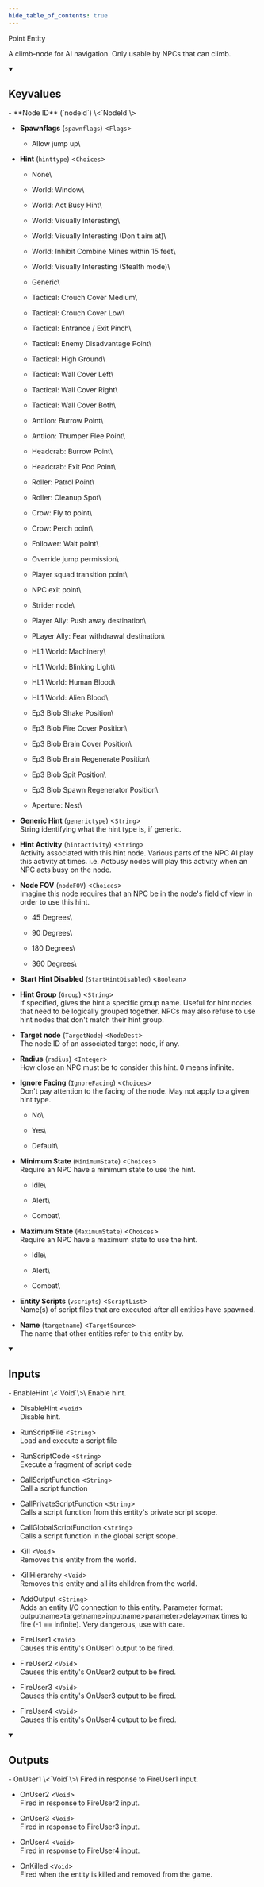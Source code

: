 ```yaml
---
hide_table_of_contents: true
---
```


<!---
!!!!!!
THIS PAGE IS AUTOGENERATED FROM GAME FGD DEFINITIONS!
DO NOT EDIT MANUALLY!
!!!!!!

In order to make edits, you can make an annotation file in /fgd_dump_overrides
-->


Point Entity

A climb-node for AI navigation. Only usable by NPCs that can climb.

<details open>
<summary><h2>Keyvalues</h2></summary>
- **Node ID** (`nodeid`) \<`NodeId`\>

- **Spawnflags** (`spawnflags`) \<`Flags`\>
  - Allow jump up\
    


- **Hint** (`hinttype`) \<`Choices`\>
  - None\
    
  - World: Window\
    
  - World: Act Busy Hint\
    
  - World: Visually Interesting\
    
  - World: Visually Interesting (Don't aim at)\
    
  - World: Inhibit Combine Mines within 15 feet\
    
  - World: Visually Interesting (Stealth mode)\
    
  - Generic\
    
  - Tactical: Crouch Cover Medium\
    
  - Tactical: Crouch Cover Low\
    
  - Tactical: Entrance / Exit Pinch\
    
  - Tactical: Enemy Disadvantage Point\
    
  - Tactical: High Ground\
    
  - Tactical: Wall Cover Left\
    
  - Tactical: Wall Cover Right\
    
  - Tactical: Wall Cover Both\
    
  - Antlion: Burrow Point\
    
  - Antlion: Thumper Flee Point\
    
  - Headcrab: Burrow Point\
    
  - Headcrab: Exit Pod Point\
    
  - Roller: Patrol Point\
    
  - Roller: Cleanup Spot\
    
  - Crow: Fly to point\
    
  - Crow: Perch point\
    
  - Follower: Wait point\
    
  - Override jump permission\
    
  - Player squad transition point\
    
  - NPC exit point\
    
  - Strider node\
    
  - Player Ally: Push away destination\
    
  - PLayer Ally: Fear withdrawal destination\
    
  - HL1 World: Machinery\
    
  - HL1 World: Blinking Light\
    
  - HL1 World: Human Blood\
    
  - HL1 World: Alien Blood\
    
  - Ep3 Blob Shake Position\
    
  - Ep3 Blob Fire Cover Position\
    
  - Ep3 Blob Brain Cover Position\
    
  - Ep3 Blob Brain Regenerate Position\
    
  - Ep3 Blob Spit Position\
    
  - Ep3 Blob Spawn Regenerator Position\
    
  - Aperture: Nest\
    


- **Generic Hint** (`generictype`) \<`String`\>\
String identifying what the hint type is, if generic.

- **Hint Activity** (`hintactivity`) \<`String`\>\
Activity associated with this hint node. Various parts of the NPC AI play this activity at times. i.e. Actbusy nodes will play this activity when an NPC acts busy on the node.

- **Node FOV** (`nodeFOV`) \<`Choices`\>\
Imagine this node requires that an NPC be in the node's field of view in order to use this hint.
  - 45 Degrees\
    
  - 90 Degrees\
    
  - 180 Degrees\
    
  - 360 Degrees\
    


- **Start Hint Disabled** (`StartHintDisabled`) \<`Boolean`\>

- **Hint Group** (`Group`) \<`String`\>\
If specified, gives the hint a specific group name.  Useful for hint nodes that need to be logically grouped together. NPCs may also refuse to use hint nodes that don't match their hint group.

- **Target node** (`TargetNode`) \<`NodeDest`\>\
The node ID of an associated target node, if any.

- **Radius** (`radius`) \<`Integer`\>\
How close an NPC must be to consider this hint. 0 means infinite.

- **Ignore Facing** (`IgnoreFacing`) \<`Choices`\>\
Don't pay attention to the facing of the node. May not apply to a given hint type.
  - No\
    
  - Yes\
    
  - Default\
    


- **Minimum State** (`MinimumState`) \<`Choices`\>\
Require an NPC have a minimum state to use the hint.
  - Idle\
    
  - Alert\
    
  - Combat\
    


- **Maximum State** (`MaximumState`) \<`Choices`\>\
Require an NPC have a maximum state to use the hint.
  - Idle\
    
  - Alert\
    
  - Combat\
    


- **Entity Scripts** (`vscripts`) \<`ScriptList`\>\
Name(s) of script files that are executed after all entities have spawned.

- **Name** (`targetname`) \<`TargetSource`\>\
The name that other entities refer to this entity by.


 </details>
<details open>
<summary><h2>Inputs</h2></summary>
- EnableHint \<`Void`\>\
Enable hint.

- DisableHint \<`Void`\>\
Disable hint.

- RunScriptFile \<`String`\>\
Load and execute a script file

- RunScriptCode \<`String`\>\
Execute a fragment of script code

- CallScriptFunction \<`String`\>\
Call a script function

- CallPrivateScriptFunction \<`String`\>\
Calls a script function from this entity's private script scope.

- CallGlobalScriptFunction \<`String`\>\
Calls a script function in the global script scope.

- Kill \<`Void`\>\
Removes this entity from the world.

- KillHierarchy \<`Void`\>\
Removes this entity and all its children from the world.

- AddOutput \<`String`\>\
Adds an entity I/O connection to this entity. Parameter format: outputname&gt;targetname>inputname&gt;parameter&gt;delay&gt;max times to fire (-1 == infinite). Very dangerous, use with care.

- FireUser1 \<`Void`\>\
Causes this entity's OnUser1 output to be fired.

- FireUser2 \<`Void`\>\
Causes this entity's OnUser2 output to be fired.

- FireUser3 \<`Void`\>\
Causes this entity's OnUser3 output to be fired.

- FireUser4 \<`Void`\>\
Causes this entity's OnUser4 output to be fired.


 </details>
<details open>
<summary><h2>Outputs</h2></summary>
- OnUser1 \<`Void`\>\
Fired in response to FireUser1 input.

- OnUser2 \<`Void`\>\
Fired in response to FireUser2 input.

- OnUser3 \<`Void`\>\
Fired in response to FireUser3 input.

- OnUser4 \<`Void`\>\
Fired in response to FireUser4 input.

- OnKilled \<`Void`\>\
Fired when the entity is killed and removed from the game.


 </details>